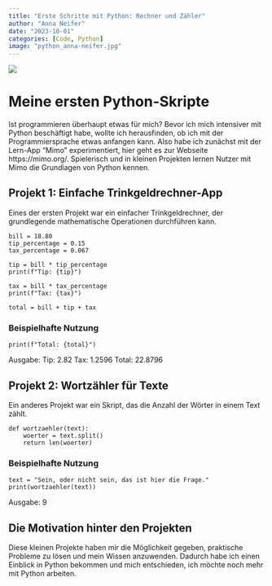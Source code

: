 ```yaml
---
title: "Erste Schritte mit Python: Rechner und Zähler"
author: "Anna Neifer"
date: "2023-10-01"
categories: [Code, Python]
image: "python_anna-neifer.jpg"
---
```


![](python_anna-neifer.jpg)

# Meine ersten Python-Skripte
Ist programmieren überhaupt etwas für mich? Bevor ich mich intensiver mit Python beschäftigt habe, wollte ich herausfinden, ob ich mit der Programmiersprache etwas anfangen kann.
Also habe ich zunächst mit der Lern-App "Mimo" experimentiert, hier geht es zur Webseite https://mimo.org/.
Spielerisch und in kleinen Projekten lernen Nutzer mit Mimo die Grundlagen von Python kennen. 

## Projekt 1: Einfache Trinkgeldrechner-App
Eines der ersten Projekt war ein einfacher Trinkgeldrechner, der grundlegende mathematische Operationen durchführen kann.

```
bill = 18.80
tip_percentage = 0.15
tax_percentage = 0.067

tip = bill * tip_percentage
print(f"Tip: {tip}")

tax = bill * tax_percentage
print(f"Tax: {tax}")

total = bill + tip + tax
```
### Beispielhafte Nutzung
```
print(f"Total: {total}")
``` 
Ausgabe:
Tip: 2.82
Tax: 1.2596
Total: 22.8796

## Projekt 2: Wortzähler für Texte
Ein anderes Projekt war ein Skript, das die Anzahl der Wörter in einem Text zählt.
```
def wortzaehler(text):
    woerter = text.split()
    return len(woerter)
```

### Beispielhafte Nutzung
```
text = "Sein, oder nicht sein, das ist hier die Frage."
print(wortzaehler(text))
```
Ausgabe: 9

## Die Motivation hinter den Projekten
Diese kleinen Projekte haben mir die Möglichkeit gegeben, praktische Probleme zu lösen und mein Wissen anzuwenden. Dadurch habe ich einen Einblick in Python bekommen und mich entschieden, ich möchte noch mehr mit Python arbeiten. 
